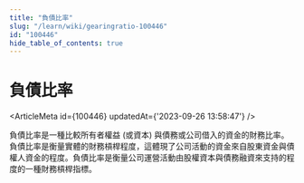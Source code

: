 ```yaml
---
title: "負債比率"
slug: "/learn/wiki/gearingratio-100446"
id: "100446"
hide_table_of_contents: true
---
```



# 負債比率

<ArticleMeta id={100446} updatedAt={'2023-09-26 13:58:47'} />
<div className='border-solid border-b border-t-0 my-4 border-[var(--ifm-color-gray-300)]' />

負債比率是一種比較所有者權益 (或資本) 與債務或公司借入的資金的財務比率。負債比率是衡量實體的財務槓桿程度，這體現了公司活動的資金來自股東資金與債權人資金的程度。負債比率是衡量公司運營活動由股權資本與債務融資來支持的程度的一種財務槓桿指標。
